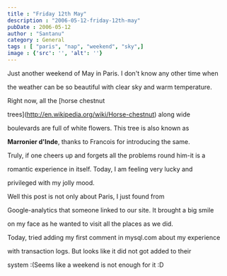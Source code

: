 ```yaml
---
title : "Friday 12th May"
description : "2006-05-12-friday-12th-may"
pubDate : 2006-05-12
author : "Santanu"
category : General
tags : [ "paris", "nap", "weekend", "sky",]
image : {'src': '', 'alt': ''}
---
```





Just another weekend of May in Paris. I don't know any other time when

the weather can be so beautiful with clear sky and warm temperature.

Right now, all the [horse chestnut

trees](http://en.wikipedia.org/wiki/Horse-chestnut) along wide

boulevards are full of white flowers. This tree is also known as

**Marronier d'Inde**, thanks to Francois for introducing the same.

Truly, if one cheers up and forgets all the problems round him-it is a

romantic experience in itself. Today, I am feeling very lucky and

privileged with my jolly mood.



Well this post is not only about Paris, I just found from

Google-analytics that someone linked to our site. It brought a big smile

on my face as he wanted to visit all the places as we did.



  



Today, tried adding my first comment in mysql.com about my experience

with transaction logs. But looks like it did not got added to their

system :(Seems like a weekend is not enough for it :D



  




